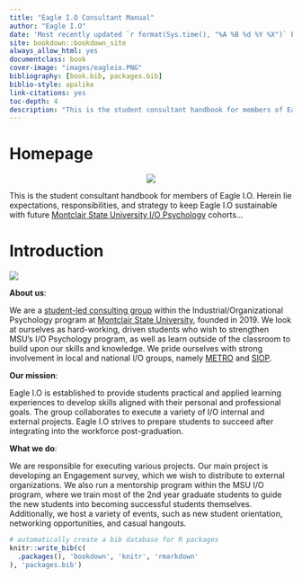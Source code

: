 --- 
title: "Eagle I.O Consultant Manual"
author: "Eagle I.O"
date: 'Most recently updated `r format(Sys.time(), "%A %B %d %Y %X")` Eastern'
site: bookdown::bookdown_site
always_allow_html: yes
documentclass: book
cover-image: "images/eagleio.PNG"
bibliography: [book.bib, packages.bib]
biblio-style: apalike
link-citations: yes
toc-depth: 4
description: "This is the student consultant handbook for members of Eagle I.O. The output format for this example is bookdown::gitbook."
---

# Homepage {-#homepage} 

<center>
![](images/eagleio dot.jpg)
</center> 

This is the student consultant handbook for members of Eagle I.O. Herein lie expectations, responsibilities, and strategy to keep Eagle I.O sustainable with future [Montclair State University I/O Psychology](https://www.montclair.edu/psychology/graduate-programs/industrial-organizational-psychology/) cohorts...


# Introduction

![](images/intro.PNG)

**About us**:

We are a [student-led consulting group](https://eagle-io.weebly.com/) within the Industrial/Organizational Psychology program at [Montclair State University](https://www.montclair.edu/psychology/graduate-programs/industrial-organizational-psychology/), founded in 2019. We look at ourselves as hard-working, driven students who wish to strengthen MSU's I/O Psychology program, as well as learn outside of the classroom to build upon our skills and knowledge.  We pride ourselves with strong involvement in local and national I/O groups, namely [METRO](https://metroapppsych.com/) and [SIOP](https://siop.org).

**Our mission**:

Eagle I.O is established to provide students practical and applied learning experiences to develop skills aligned with their personal and professional goals. The group collaborates to execute a variety of I/O internal and external projects. Eagle I.O strives to prepare students to succeed after integrating into the workforce post-graduation.

**What we do**:

We are responsible for executing various projects. Our main project is developing an Engagement survey, which we wish to distribute to external organizations. We also run a  mentorship program within the MSU I/O program, where we train most of the 2nd year graduate students to guide the new students into becoming successful students themselves. Additionally, we host a variety of events, such as new student orientation,  networking opportunities, and casual hangouts.

```{r include=FALSE}
# automatically create a bib database for R packages
knitr::write_bib(c(
  .packages(), 'bookdown', 'knitr', 'rmarkdown'
), 'packages.bib')
```



